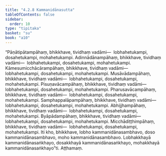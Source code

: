 ```yaml
---
title: "4.2.8 Kammanidānasutta"
tableOfContents: false
sidebar:
  order: 10
type: "tipitaka"
basket: "su"
book: "a10"
---
```



<DynamicBreadcrumb />

<Division number="174" book="a10" bookNo="17" page="470">

<Paragraph number="1240" book="a10">
“Pāṇātipātampāhaṃ, bhikkhave, tividhaṃ vadāmi—  lobhahetukampi, dosahetukampi, mohahetukampi.
</Paragraph>

<Paragraph number="1241" book="a10">
Adinnādānampāhaṃ, bhikkhave, tividhaṃ vadāmi—  lobhahetukampi, dosahetukampi, mohahetukampi.
</Paragraph>

<Paragraph number="1242" book="a10">
Kāmesumicchācārampāhaṃ, bhikkhave, tividhaṃ vadāmi—  lobhahetukampi, dosahetukampi, mohahetukampi.
</Paragraph>

<Paragraph number="1243" book="a10">
Musāvādampāhaṃ, bhikkhave, tividhaṃ vadāmi—  lobhahetukampi, dosahetukampi, mohahetukampi.
</Paragraph>

<Paragraph number="1244" book="a10">
Pisuṇavācampāhaṃ, bhikkhave, tividhaṃ vadāmi—  lobhahetukampi, dosahetukampi, mohahetukampi.
</Paragraph>

<Paragraph number="1245" book="a10">
Pharusavācampāhaṃ, bhikkhave, tividhaṃ vadāmi—  lobhahetukampi, dosahetukampi, mohahetukampi.
</Paragraph>

<Paragraph number="1246" book="a10">
Samphappalāpampāhaṃ, bhikkhave, tividhaṃ vadāmi—  lobhahetukampi, dosahetukampi, mohahetukampi.
</Paragraph>

<Paragraph number="1247" book="a10">
Abhijjhampāhaṃ, bhikkhave, tividhaṃ vadāmi—  lobhahetukampi, dosahetukampi, mohahetukampi.
</Paragraph>

<Paragraph number="1248" book="a10">
Byāpādampāhaṃ, bhikkhave, tividhaṃ vadāmi—  lobhahetukampi, dosahetukampi, mohahetukampi.
</Paragraph>

<Paragraph number="1249" book="a10">
Micchādiṭṭhimpāhaṃ, bhikkhave, tividhaṃ vadāmi—  lobhahetukampi, dosahetukampi, mohahetukampi. Iti kho, bhikkhave, lobho kammanidānasambhavo, doso kammanidānasambhavo, moho kammanidānasambhavo. Lobhakkhayā kammanidānasaṅkhayo, dosakkhayā kammanidānasaṅkhayo, mohakkhayā kammanidānasaṅkhayo”ti.

</Paragraph>
</Division>

<Paragraph number="1250" type="center" book="a10">
Aṭṭhamaṃ.
</Paragraph>